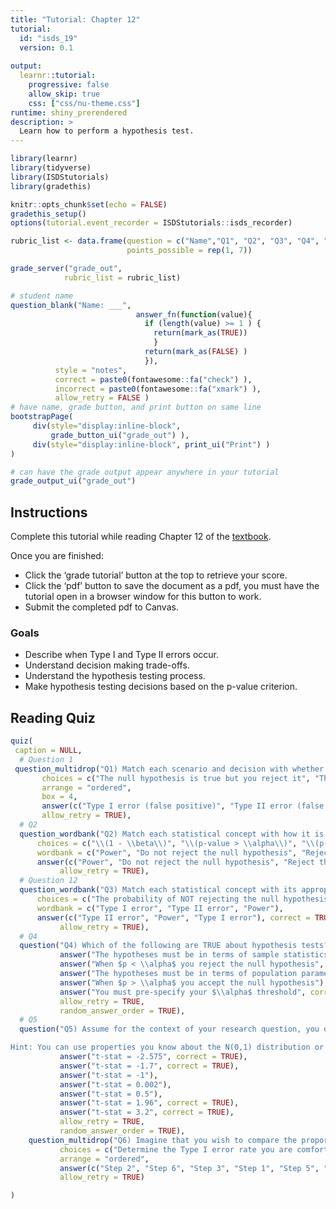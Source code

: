 ```yaml
---
title: "Tutorial: Chapter 12"
tutorial:
  id: "isds_19"
  version: 0.1
  
output:
  learnr::tutorial:
    progressive: false
    allow_skip: true
    css: ["css/nu-theme.css"]
runtime: shiny_prerendered
description: >
  Learn how to perform a hypothesis test.
---
```


```r
library(learnr)
library(tidyverse)
library(ISDStutorials)
library(gradethis)

knitr::opts_chunk$set(echo = FALSE)
gradethis_setup()
options(tutorial.event_recorder = ISDStutorials::isds_recorder)

```


```r
rubric_list <- data.frame(question = c("Name","Q1", "Q2", "Q3", "Q4", "Q5", "Q6"),
                          points_possible = rep(1, 7))

grade_server("grade_out", 
            rubric_list = rubric_list)
```


```r
# student name
question_blank("Name: ___",
                            answer_fn(function(value){
                              if (length(value) >= 1 ) {
                                return(mark_as(TRUE))
                                }
                              return(mark_as(FALSE) )
                              }),
          style = "notes",
          correct = paste0(fontawesome::fa("check") ),
          incorrect = paste0(fontawesome::fa("xmark") ),
          allow_retry = FALSE )
# have name, grade button, and print button on same line
bootstrapPage(
     div(style="display:inline-block",
         grade_button_ui("grade_out") ),
     div(style="display:inline-block", print_ui("Print") )
)

# can have the grade output appear anywhere in your tutorial
grade_output_ui("grade_out")
```

## Instructions

Complete this tutorial while reading Chapter 12 of the [textbook](https://nustat.github.io/intro-stat-data-sci/12-hypothesis-tests.html).

Once you are finished:

-   Click the 'grade tutorial' button at the top to retrieve your score.
-   Click the 'pdf' button to save the document as a pdf, you must have the tutorial open in a browser window for this button to work.
-   Submit the completed pdf to Canvas.


### Goals

-   Describe when Type I and Type II errors occur.
-   Understand decision making trade-offs.
-   Understand the hypothesis testing process.
-   Make hypothesis testing decisions based on the p-value criterion.

## Reading Quiz

```r
quiz(
 caption = NULL,
  # Question 1
 question_multidrop("Q1) Match each scenario and decision with whether it corresponds to a Type I or II error.",
       choices = c("The null hypothesis is true but you reject it", "The defendant is guilty but not convicted", "You decide to go to the party but it is not fun", "You decide to stay home but you miss out on a fun party", "The pregnancy test comes back positive but you are not pregnant", "The defendant is innocent but convicted", "The null hypothesis is false but you do not reject it", "The pregnancy test comes back negative but you are pregnant"),
       arrange = "ordered",
       box = 4,
       answer(c("Type I error (false positive)", "Type II error (false negative)", "Type I error (false positive)", "Type II error (false negative)", "Type I error (false positive)", "Type I error (false positive)", "Type II error (false negative)", "Type II error (false negative)"), correct = TRUE),
       allow_retry = TRUE),
  # Q2
  question_wordbank("Q2) Match each statistical concept with how it is represented in mathematical symbols.",
      choices = c("\\(1 - \\beta\\)", "\\(p-value > \\alpha\\)", "\\(p-value < \\alpha\\)", "\\(\\alpha\\)", "\\(\\beta\\)"),
      wordbank = c("Power", "Do not reject the null hypothesis", "Reject the null hypothesis", "Type I error", "Type II error"),
      answer(c("Power", "Do not reject the null hypothesis", "Reject the null hypothesis", "Type I error", "Type II error"), correct = TRUE),
           allow_retry = TRUE),
  # Question 12
  question_wordbank("Q3) Match each statistical concept with its appropriate definition.",
      choices = c("The probability of NOT rejecting the null hypothesis when it is FALSE", "The probability of rejecting the null hypothesis when it is FALSE", "The probability of rejecting the null hypothesis when it is TRUE"),
      wordbank = c("Type I error", "Type II error", "Power"),
      answer(c("Type II error", "Power", "Type I error"), correct = TRUE),
           allow_retry = TRUE),
  # Q4
  question("Q4) Which of the following are TRUE about hypothesis tests? Select all that apply.",
           answer("The hypotheses must be in terms of sample statistics"),
           answer("When $p < \\alpha$ you reject the null hypothesis", correct = TRUE),
           answer("The hypotheses must be in terms of population parameters", correct = TRUE),
           answer("When $p > \\alpha$ you accept the null hypothesis"),
           answer("You must pre-specify your $\\alpha$ threshold", correct = TRUE),
           allow_retry = TRUE,
           random_answer_order = TRUE),
  # Q5
  question("Q5) Assume for the context of your research question, you decide you are comfortable with a 10% Type I error rate. Which of the following test-statistic values, if observed and calculated from your data, would lead you to reject the null hypothesis? Assume you are conducting a two-sided hypothesis test for a proportion, so you can compare your test statistic to the N(0,1) distribution.

Hint: You can use properties you know about the N(0,1) distribution or you can use the function pnorm() to actually compute the two-sided p-values in R. ",
           answer("t-stat = -2.575", correct = TRUE),
           answer("t-stat = -1.7", correct = TRUE),
           answer("t-stat = -1"),
           answer("t-stat = 0.002"),
           answer("t-stat = 0.5"),
           answer("t-stat = 1.96", correct = TRUE),
           answer("t-stat = 3.2", correct = TRUE),
           allow_retry = TRUE,
           random_answer_order = TRUE),
    question_multidrop("Q6) Imagine that you wish to compare the proportion of NU students ($\\pi_s$) vs. faculty ($\\pi_f$) that support universal healthcare.  Reorder each step in the right column to be in the appropriate order for conducting a hypothesis test to test whether there is a difference in support rates.",
           choices = c("Determine the Type I error rate you are comfortable with", "Conclude that there is a difference among students vs. faculty in support of universal healthcare if \\(p<\\alpha\\)", "Determine the sampling distribution of \\( \\frac{ (\\hat{\\pi_s}- \\hat{\\pi_f}) - (\\pi_s - \\pi_f) }{ \\sqrt{ \\frac{\\hat{\\pi_0}(1-\\hat{\\pi_0})}{n_s} +\\frac{\\hat{\\pi_0}(1-\\hat{\\pi_0})}{n_f} } } \\)",  "Specify \\(H_0:\\pi_s = \\pi_f\\) vs \\(H_A: \\pi_s \\ne`1 \\pi_f \\)", "Compute your p-value", "Compute the value of \\( \\frac{ \\hat{\\pi_s}- \\hat{\\pi_f}}{ \\sqrt{ \\frac{\\hat{\\pi_0}(1-\\hat{\\pi_0})}{n_s} +\\frac{\\hat{\\pi_0}(1-\\hat{\\pi_0})}{n_f} } } \\) observed in your data"),
           arrange = "ordered",
           answer(c("Step 2", "Step 6", "Step 3", "Step 1", "Step 5", "Step 4"), correct = TRUE),
           allow_retry = TRUE)

)

```
